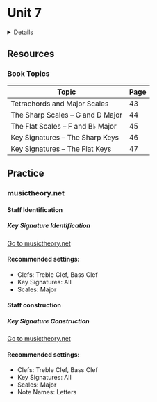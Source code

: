 
# Unit 7

<Details summary="Learning Objectives">
  * **7.A:** Identify whether the distance between two notes is a whole step or a half step.
  * **7.B:** Build tetrachords using a pattern of whole and half steps.
  * **7.C:** Build sharp and flat major scales using tetrachords, starting on a keynote.
  * **7.D:** Identify the degrees/steps/tones of a scale.
  * **7.E:** Build sharp and flat key signatures using the order of sharps and flats.
</Details>

## Resources

### Book Topics

| Topic                             | Page  |
|---------------------------------- |-------|
| Tetrachords and Major Scales      | 43    |
| The Sharp Scales – G and D Major  | 44    |
| The Flat Scales – F and B♭ Major  | 45    | 
| Key Signatures – The Sharp Keys   | 46    |
| Key Signatures – The Flat Keys    | 47    |

## Practice

### musictheory.net

#### Staff Identification

##### Key Signature Identification

<a className="button button--outline button--info" href="https://www.musictheory.net/exercises/keysig">Go to musictheory.net</a>

#### Recommended settings:
- Clefs: Treble Clef, Bass Clef
- Key Signatures: All
- Scales: Major

#### Staff construction

##### Key Signature Construction

<a className="button button--outline button--info" href="https://www.musictheory.net/exercises/keysig-construction">Go to musictheory.net</a>

#### Recommended settings:
- Clefs: Treble Clef, Bass Clef
- Key Signatures: All
- Scales: Major
- Note Names: Letters